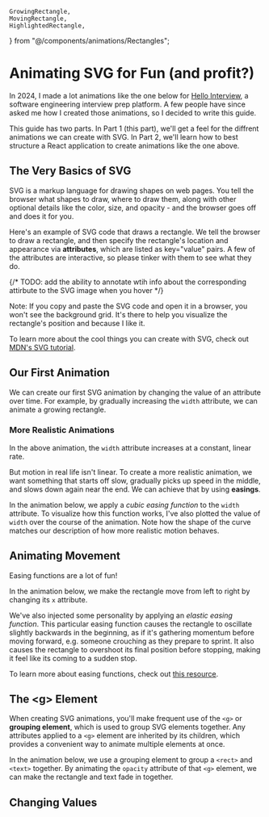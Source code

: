     GrowingRectangle,
    MovingRectangle,
    HighlightedRectangle,
} from "@/components/animations/Rectangles";

# Animating SVG for Fun (and profit?)

In 2024, I made a lot animations like the one below for [Hello Interview](www.hellointerview.com), a software engineering interview prep platform. A few people have since asked me how I created those animations, so I decided to write this guide.

This guide has two parts. In Part 1 (this part), we'll get a feel for the diffrent animations we can create with SVG. In Part 2, we'll learn how to best structure a React application to create animations like the one above.

## The Very Basics of SVG

SVG is a markup language for drawing shapes on web pages. You tell the browser what shapes to draw, where to draw them, along with other optional details like the color, size, and opacity - and the browser goes off and does it for you.

Here's an example of SVG code that draws a rectangle. We tell the browser to draw a rectangle, and then specify the rectangle's location and appearance via **attributes**, which are listed as key="value" pairs. A few of the attributes are interactive, so please tinker with them to see what they do.

{/* TODO: add the ability to annotate wtih info about the corresponding attirbute to the SVG image when you hover  */}

<EditableSVGCodeEditor />

Note: If you copy and paste the SVG code and open it in a browser, you won't see the background grid. It's there to help you visualize the rectangle's position and because I like it.

To learn more about the cool things you can create with SVG, check out [MDN's SVG tutorial](https://developer.mozilla.org/en-US/docs/Web/SVG/Tutorial).

## Our First Animation

We can create our first SVG animation by changing the value of an attribute over time. For example, by gradually increasing the `width` attribute, we can animate a growing rectangle.



<div className="mx-auto w-5/6 my-12">
    <GrowingRectangle ease="linear" />
</div>


### More Realistic Animations

In the above animation, the `width` attribute increases at a constant, linear rate.

But motion in real life isn't linear. To create a more realistic animation, we want something that starts off slow, gradually picks up speed in the middle, and slows down again near the end. We can achieve that by using **easings**.

In the animation below, we apply a *cubic easing function* to the `width` attribute. To visualize how this function works, I've also plotted the value of `width` over the course of the animation. Note how the shape of the curve matches our description of how more realistic motion behaves.


<div className="mx-auto w-5/6 my-12">
    <GrowingRectangle ease="cubic" showEasingChart={true} />
</div>

## Animating Movement

Easing functions are a lot of fun!

In the animation below, we make the rectangle move from left to right by changing its `x` attribute.

<MovingRectangle />

We've also injected some personality by applying an *elastic easing function*. This particular easing function causes the rectangle to oscillate slightly backwards in the beginning, as if it's gathering momentum before moving forward, e.g. someone crouching as they prepare to sprint. It also causes the rectangle to overshoot its final position before stopping, making it feel like its coming to a sudden stop.



To learn more about easing functions, check out [this resource](https://easings.net/).

## The \<g\> Element

When creating SVG animations, you'll make frequent use of the `<g>` or **grouping element**, which is used to group SVG elements together. Any attributes applied to a `<g>` element are inherited by its children, which provides a convenient way to animate multiple elements at once.

In the animation below, we use a grouping element to group a `<rect>` and `<text>` together. By animating the `opacity` attribute of that `<g>` element, we can make the rectangle and text fade in together.



<EnteringGroup />

## Changing Values
